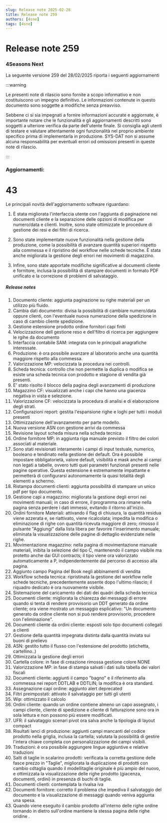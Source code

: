```yaml
---
slug: Release note 2025-02-28
title: Release note 259
authors: [4sne]
tags: [4sne]
---
```


# Release note 259

### 4Seasons Next

La seguente versione 259 del 28/02/2025 riporta i seguenti aggiornamenti

:::warning

Le presenti note di rilascio sono fornite a scopo informativo e non costituiscono un impegno definitivo. Le informazioni contenute in questo documento sono soggette a modifiche senza preavviso.

Sebbene ci si sia impegnati a fornire informazioni accurate e aggiornate, è importante notare che le funzionalità e gli aggiornamenti descritti sono soggetti a ulteriore verifica da parte dell'utente finale.  Si consiglia agli utenti di testare e valutare attentamente ogni funzionalità nel proprio ambiente specifico prima di implementarla in produzione.
SYS-DAT non si assume alcuna responsabilità per eventuali errori od omissioni presenti in queste note di rilascio.

:::


<!-- truncate -->

### Aggiornamenti:        

#  43

Le principali novità dell'aggiornamento software riguardano:

1. È stata migliorata l'interfaccia utente con l'aggiunta di paginazione nei documenti cliente e la separazione delle opzioni di modifica per numero/data e clienti. Inoltre, sono state ottimizzate le procedure di gestione dei resi e dei filtri di ricerca.

2. Sono state implementate nuove funzionalità nella gestione della produzione, come la possibilità di avanzare quantità superiori rispetto alla commessa e il ripristino del workflow nelle schede tecniche. È stata anche migliorata la gestione degli errori nei movimenti di magazzino.

3. Infine, sono state apportate modifiche significative ai documenti cliente e fornitore, inclusa la possibilità di stampare documenti in formato PDF unificato e la correzione di problemi di salvataggio.


##### Release notes

1. Documento cliente: aggiunta paginazione su righe materiali per un utilizzo più fluido. 
1. Cambia dati documento: divisa la possibilità di cambiare numero/data oppure clienti, con l'eventuale nuova numerazione della spedizione in caso di cambio cliente spedizione. 
1. Gestione estensione prodotto ordine fornitori capi finiti 
1. Velocizzazione dell gestione reso e dell'filtro di ricerca per aggiungere le rgihe da documento 
1. Interfaccia contabile SAM: integrata con le principali anagrafiche interessate. 
1. Produzione: è ora possibile avanzare al laboratorio anche una quantità maggiore rispetto alla commessa. 
1. Valorizzazione MP: velocizzata la procedura nei controlli. 
1. Scheda tecnica: controllo che non permette la duplica o modifica se esiste una scheda tecnica con prodotto e stagione di vendita già presenti.  
1. E' stato risolto il blocco della pagina degli avanzamenti di produzione 
1. Magazzino CF: visualizzati anche i capi che hanno una giacenza negativa in&nbsp;vista e selezione. 
1. Valorizzazione CF: velocizzata la procedura di analisi e di elaborazione degli strati. 
1. Configurazioni report: gestita l'espansione righe e loghi per tutti i moduli presenti 
1. Ottimizzazione dell'avanzamento per parte modello.&nbsp; 
1. Nuova versione ASN con gestione arrivi da commessa 
1. Revisione layout scheda misura nella scheda tecnica 
1. Ordine fornitore MP: in aggiunta riga manuale previsto il filtro dei colori associati al materiale. 
1. Sono stati revisionati interamente i campi di input testuale, numerico, booleano e tendinato nella gestione dei default. Ora è possibile impostare obbligatorietà, valore default, visibilità e mask anche ai campi non legati a tabelle, ovvero tutti quei parametri funzionali presenti nelle pagine operative. Questa estensione è estremamente impattante e permetterà di configurarsi autonomamente la quasi totalità degli elementi a schermo. 
1. Ristampa documenti clienti: aggiunta possibilità di stampare un unico pdf per tipo documento. 
1. Gestione capi a magazzino: migliorata la gestione degli errori nei movimenti manuali; in caso di errore, il programma ora rimane nella pagina senza perdere i dati immessi, evitando il ritorno all'inizio. 
1. Ordini fornitore Materiali: attivando il flag di chiusura, la quantità residua viene azzerata e, se riattivato, viene ricalcolata; impedita la modifica o eliminazione di righe con quantità ricevuta maggiore di zero; rimosso il pulsante &quot;Aggiungi&quot; dalla lista libera per favorire l'inserimento manuale; eliminata la visualizzazione delle pagine di dettaglio evidenziate nelle righe. 
1. Movimentazione magazzino: nella pagina di movimentazione manuale materiali, inibita la selezione del tipo C, mantenendo il campo visibile ma protetto anche dai GUI contracts; il tipo viene ora valorizzato automaticamente a P, indipendentemente dal percorso di accesso alla pagina.  
1. Aggiunto campo Pagina del Book negli abbinamenti di vendita 
1. Workflow scheda tecnica: ripristinata la gestione del workflow nelle schede tecniche, precedentemente assente dopo l'ultimo rilascio; il riquadro dedicato è ora nuovamente visibile. 
1. Sistemazione del caricamento dei dati dei quadri della scheda tecnica 
1. Documenti cliente: migliorata la chiarezza dei messaggi di errore quando si tenta di rendere provvisorio un DDT generato da ordine cliente; ora viene mostrato un messaggio esplicativo: &quot;Un documento generato da ordine cliente non si può rendere provvisorio, procedere con l'eliminazione&quot;. 
1. Documenti cliente da ordini cliente: esposti solo tipo documenti collegati a clienti 
1. Gestione della quantità impegnata distinta dalla quantità inviata sui buoni di prelievo 
1. ASN: gestito tutto il flusso con l'estensione del prodotto (etichetta, cartellino..) 
1. Ottimizzata la gestione degli errori 
1. Cartella colore: in fase di creazione rimossa gestione colore NONE 
1. Valorizzazione MP: in fase di stampa salvati i dati sulla tabella dei valori fiscali 
1. Documenti cliente: aggiunti il campo &quot;bagno&quot; e il riferimento alla commessa nei report DDTLAB e DDTLIN; la modifica è ora standard.  
1. Assegnazione capi ordine: aggiunto alert deprecated 
1. Filtri preimpostati: attivato il salvataggio per tutti gli utenti 
1. Wip: ottimizzato il calcolo 
1. Ordini cliente: quando un ordine contiene almeno un capo assegnato, i campi cliente, cliente di spedizione e cliente di fatturazione sono ora in sola lettura e non possono più essere modificati.  
1. UFR: il salvataggio scenari pivot ora salva anche la tipologia di layout compact 
1. Risultati lanci di produzione: aggiunti campi mancanti del codice prodotto nella griglia, inclusa la cartella; valutata la possibilità di gestire l'intera chiave completa con personalizzazione dei campi visibili.  
1. Traduzioni: è ora possibile aggiungere lingue aggiuntive e relative traduzioni  
1. Salti di taglie in scalarino prodotti: verificata la corretta gestione delle fasce prezzo in &quot;Taglie&quot;, migliorata la duplicazione di prodotti con cambio cdtaglia quando il modellitaglie originale è più ampio del nuovo, e ottimizzata la visualizzazione delle righe prodotto (giacenza, documenti, ordini) in presenza di buchi di taglie.  
1. Documenti clienti: contemplata la rivalsa iva 
1. Documenti fornitore: corretto il problema che impediva il salvataggio del documento e la visualizzazione di messaggi quando veniva aggiunta una spesa.  
1. Quando viene eseguito il cambio prodotto all'interno delle righe ordine tornando in dietro sull'ordine mantiene la stessa pagina delle righe oridine . 

